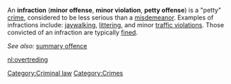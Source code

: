 
An '''infraction''' ('''minor offense''', '''minor violation''', '''petty offense''') is a "petty" [[crime]], considered to be less serious than a [[misdemeanor]]. Examples of infractions include: [[jaywalking]], [[littering]], and minor [[traffic violation]]s. Those convicted of an infraction are typically [[fine]]d.

''See also:'' [[summary offence]]

[[Category:Criminal law]][[Category:Crimes]]

[[nl:overtreding]]

{{law-stub}}
